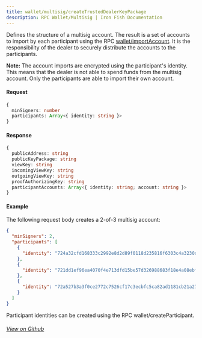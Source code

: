 ```yaml
---
title: wallet/multisig/createTrustedDealerKeyPackage
description: RPC Wallet/Multisig | Iron Fish Documentation
---
```


Defines the structure of a multisig account. The result is a set of accounts to import by each participant using the RPC [wallet/importAccount](/developers/documentation/rpc/wallet/import_account). It is the responsibility of the dealer to securely distribute the accounts to the participants.

**Note:** The account imports are encrypted using the participant's identity. This means that the dealer is not able to spend funds from the multisig account. Only the participants are able to import their own account. 

#### Request

```ts
{
  minSigners: number
  participants: Array<{ identity: string }>
}
```

#### Response

```ts
{
  publicAddress: string
  publicKeyPackage: string
  viewKey: string
  incomingViewKey: string
  outgoingViewKey: string
  proofAuthorizingKey: string
  participantAccounts: Array<{ identity: string; account: string }>
}
```

#### Example

The following request body creates a 2-of-3 multisig account:

```json
{
  "minSigners": 2,
  "participants": [
    {
      "identity": "724a32cfd168333c2992e8d2d89f0118d235816f6303c4a3230dbd9cca6bc21ab7e7d4afc348e4a7f9a11d71d1f1ed7fa4ec8545fa2e7831352f47a084d475602a80f316c9bc4b21984c9faf6ce4ca89e18c5146306fbe7ede7a796e800acb1e65778c05dfca0aec87f5b0efc311c092a274a3417fd4802807c362e1025bf6bd00"
    },
    {
      "identity": "721dd1ef96ea4070f4e713dfd15be57d326988683f18e4a08ebf7023f164bb0e9b38c3ced8230efe7c5cda03b84504f451c61699c47f2e30f884fefa008ab8650822cf05e5bc7a93f2a930d6f12645225451cdaae84ea202671982757b28c3a5728c088b35349ee77c9aacc8b515d7118311847fdf2115ecb8331145b0c3cd1201"
    },
    {
      "identity": "72a527b3a3f0ce2772c7526cf17c3ecbfc5ca82ad1181cb21a27e2c91484a721ffeae31f833af73a4ca2a0d1e08ecdfba9be56e14be97bec34435b3a97cd8d720c7686743c9f56a8733c5a4e636251555ea1a543621e4ed97081a9cb992bb256aef8febd8eeaa96527816071ee2f635b494a0ccd3d9b67fd2a1c129551b4f6160e"
    }
  ]
}
```

Participant identities can be created using the RPC wallet/createParticipant.

###### [View on Github](https://github.com/iron-fish/ironfish/blob/master/ironfish/src/rpc/routes/wallet/multisig/createTrustedDealerKeyPackage.ts)
